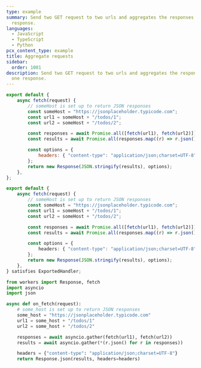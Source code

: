 ```yaml
---
type: example
summary: Send two GET request to two urls and aggregates the responses into one
  response.
languages:
  - JavaScript
  - TypeScript
  - Python
pcx_content_type: example
title: Aggregate requests
sidebar:
  order: 1001
description: Send two GET request to two urls and aggregates the responses into
  one response.
---
```



<Tabs syncKey="workersExamples"> <TabItem label="JavaScript" icon="seti:javascript">

```js
export default {
	async fetch(request) {
		// someHost is set up to return JSON responses
		const someHost = "https://jsonplaceholder.typicode.com";
		const url1 = someHost + "/todos/1";
		const url2 = someHost + "/todos/2";

		const responses = await Promise.all([fetch(url1), fetch(url2)]);
		const results = await Promise.all(responses.map((r) => r.json()));

		const options = {
			headers: { "content-type": "application/json;charset=UTF-8" },
		};
		return new Response(JSON.stringify(results), options);
	},
};
```

</TabItem> <TabItem label="TypeScript" icon="seti:typescript">

```ts
export default {
	async fetch(request) {
		// someHost is set up to return JSON responses
		const someHost = "https://jsonplaceholder.typicode.com";
		const url1 = someHost + "/todos/1";
		const url2 = someHost + "/todos/2";

		const responses = await Promise.all([fetch(url1), fetch(url2)]);
		const results = await Promise.all(responses.map((r) => r.json()));

		const options = {
			headers: { "content-type": "application/json;charset=UTF-8" },
		};
		return new Response(JSON.stringify(results), options);
	},
} satisfies ExportedHandler;
```

</TabItem> <TabItem label="Python" icon="seti:python">

```py
from workers import Response, fetch
import asyncio
import json

async def on_fetch(request):
    # some_host is set up to return JSON responses
    some_host = "https://jsonplaceholder.typicode.com"
    url1 = some_host + "/todos/1"
    url2 = some_host + "/todos/2"

    responses = await asyncio.gather(fetch(url1), fetch(url2))
    results = await asyncio.gather(*(r.json() for r in responses))

    headers = {"content-type": "application/json;charset=UTF-8"}
    return Response.json(results, headers=headers)
```

</TabItem> </Tabs>
